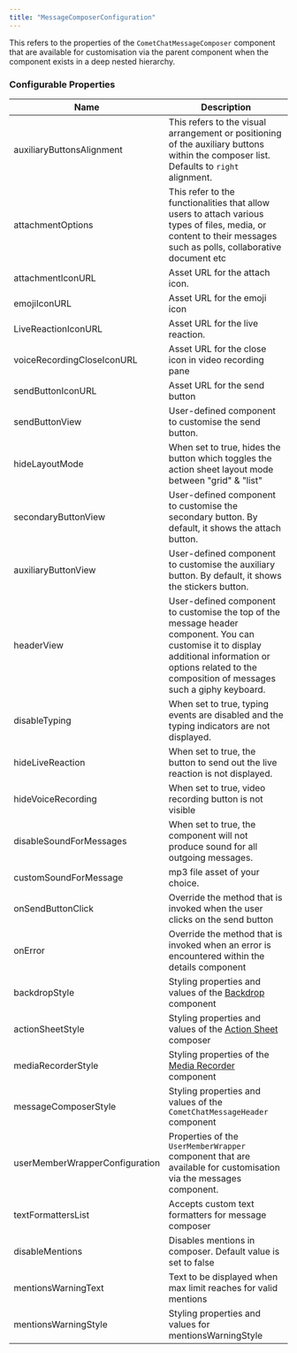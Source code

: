 ```yaml
---
title: "MessageComposerConfiguration"
---
```


This refers to the properties of the `CometChatMessageComposer` component that are available for customisation via the parent component when the component exists in a deep nested hierarchy.

### Configurable Properties

| Name                           | Description                                                                                                                                                                                                  |
| ------------------------------ | ------------------------------------------------------------------------------------------------------------------------------------------------------------------------------------------------------------ |
| auxiliaryButtonsAlignment      | This refers to the visual arrangement or positioning of the auxiliary buttons within the composer list. Defaults to `right` alignment.                                                                       |
| attachmentOptions              | This refer to the functionalities that allow users to attach various types of files, media, or content to their messages such as polls, collaborative document etc                                           |
| attachmentIconURL              | Asset URL for the attach icon.                                                                                                                                                                               |
| emojiIconURL                   | Asset URL for the emoji icon                                                                                                                                                                                 |
| LiveReactionIconURL            | Asset URL for the live reaction.                                                                                                                                                                             |
| voiceRecordingCloseIconURL     | Asset URL for the close icon in video recording pane                                                                                                                                                         |
| sendButtonIconURL              | Asset URL for the send button                                                                                                                                                                                |
| sendButtonView                 | User-defined component to customise the send button.                                                                                                                                                         |
| hideLayoutMode                 | When set to true, hides the button which toggles the action sheet layout mode between "grid" & "list"                                                                                                        |
| secondaryButtonView            | User-defined component to customise the secondary button. By default, it shows the attach button.                                                                                                            |
| auxiliaryButtonView            | User-defined component to customise the auxiliary button. By default, it shows the stickers button.                                                                                                          |
| headerView                     | User-defined component to customise the top of the message header component. You can customise it to display additional information or options related to the composition of messages such a giphy keyboard. |
| disableTyping                  | When set to true, typing events are disabled and the typing indicators are not displayed.                                                                                                                    |
| hideLiveReaction               | When set to true, the button to send out the live reaction is not displayed.                                                                                                                                 |
| hideVoiceRecording             | When set to true, video recording button is not visible                                                                                                                                                      |
| disableSoundForMessages        | When set to true, the component will not produce sound for all outgoing messages.                                                                                                                            |
| customSoundForMessage          | mp3 file asset of your choice.                                                                                                                                                                               |
| onSendButtonClick              | Override the method that is invoked when the user clicks on the send button                                                                                                                                  |
| onError                        | Override the method that is invoked when an error is encountered within the details component                                                                                                                |
| backdropStyle                  | Styling properties and values of the [Backdrop](/docs/web-elements/backdrop) component                                                                                                                       |
| actionSheetStyle               | Styling properties and values of the [Action Sheet](/docs/web-elements/action-sheet) composer                                                                                                                |
| mediaRecorderStyle             | Styling properties of the [Media Recorder](/docs/web-elements/media-recorder) component                                                                                                                      |
| messageComposerStyle           | Styling properties and values of the `CometChatMessageHeader` component                                                                                                                                      |
| userMemberWrapperConfiguration | Properties of the `UserMemberWrapper` component that are available for customisation via the messages component.                                                                                             |
| textFormattersList             | Accepts custom text formatters for message composer                                                                                                                                                          |
| disableMentions                | Disables mentions in composer. Default value is set to false                                                                                                                                                 |
| mentionsWarningText            | Text to be displayed when max limit reaches for valid mentions                                                                                                                                               |
| mentionsWarningStyle           | Styling properties and values for mentionsWarningStyle                                                                                                                                                       |
